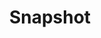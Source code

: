 ---
title: 'Snapshot'
openapi: '/api-reference/market-data/etf/en/openapi.yaml GET /market-data/v1/etf/snapshot'
---